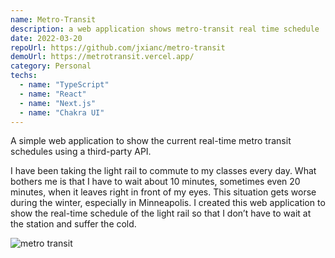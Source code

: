 ```yaml
---
name: Metro-Transit
description: a web application shows metro-transit real time schedule
date: 2022-03-20
repoUrl: https://github.com/jxianc/metro-transit
demoUrl: https://metrotransit.vercel.app/
category: Personal
techs:
  - name: "TypeScript"
  - name: "React"
  - name: "Next.js"
  - name: "Chakra UI"
---
```


A simple web application to show the current real-time metro transit schedules using a third-party API.

I have been taking the light rail to commute to my classes every day. What bothers me is that I have to wait about 10 minutes, sometimes even 20 minutes, when it leaves right in front of my eyes. This situation gets worse during the winter, especially in Minneapolis. I created this web application to show the real-time schedule of the light rail so that I don’t have to wait at the station and suffer the cold.

<Image
  alt="metro transit"
  src="/images/metro-transit.png"
  width={1080}
  height={676.2}
/>
